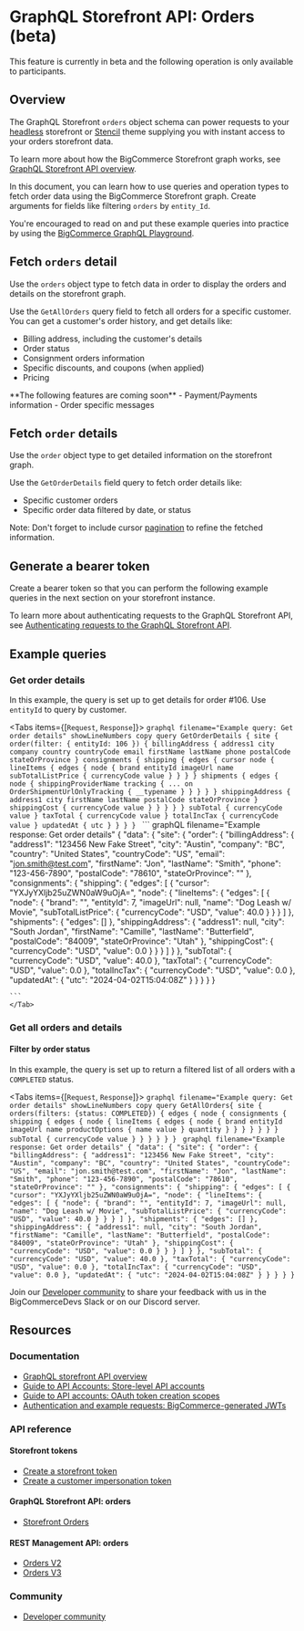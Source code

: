 # GraphQL Storefront API: Orders (beta)

<Callout type="info">
    This feature is currently in beta and the following operation is only available to participants. 
</Callout>

## Overview

The GraphQL Storefront `orders` object schema can power requests to your [headless](/docs/storefront/headless) storefront or [Stencil](/docs/storefront/stencil/start) theme supplying you with instant access to your orders storefront data.

To learn more about how the BigCommerce Storefront graph works, see [GraphQL Storefront API overview](/docs/storefront/graphql).

In this document, you can learn how to use queries and operation types to fetch order data using the BigCommerce Storefront graph. Create arguments for fields like filtering `orders` by `entity_Id`. 

You're encouraged to read on and put these example queries into practice by using the [BigCommerce GraphQL Playground](/graphql-storefront/playground).

## Fetch `orders` detail

Use the `orders` object type to fetch data in order to display the orders and details on the storefront graph.

Use the `GetAllOrders` query field to fetch all orders for a specific customer. You can get a customer's order history, and get details like:

- Billing address, including the customer's details
- Order status
- Consignment orders information
- Specific discounts, and coupons (when applied)
- Pricing

<Callout type="info">
    **The following features are coming soon**
    - Payment/Payments information 
    - Order specific messages
</Callout>

## Fetch `order` details

Use the `order` object type to get detailed information on the storefront graph.

Use the `GetOrderDetails` field query to fetch order details like:

- Specific customer orders
- Specific order data filtered by date, or status

Note: Don't forget to include cursor [pagination](/docs/storefront/graphql#pagination) to refine the fetched information.

## Generate a bearer token

Create a bearer token so that you can perform the following example queries in the next section on your storefront instance. 

To learn more about authenticating requests to the GraphQL Storefront API, see [Authenticating requests to the GraphQL Storefront API](/docs/start/authentication/graphql-storefront).

## Example queries

### Get order details
In this example, the query is set up to get details for order #106. Use `entityId` to query by customer. 

<Tabs items={[`Request`, `Response`]}>
    <Tab>
    ```graphql filename="Example query: Get order details" showLineNumbers copy
    query GetOrderDetails {
      site {
        order(filter: { entityId: 106 }) {
          billingAddress {
            address1
            city
            company
            country
            countryCode
            email
            firstName
            lastName
            phone
            postalCode
            stateOrProvince
          }
          consignments {
            shipping {
              edges {
                  cursor
                  node {
                  lineItems {
                    edges {
                      node {
                        brand
                        entityId
                        imageUrl
                        name
                        subTotalListPrice {
                          currencyCode
                          value
                        }
                      }
                    }
                  }
                  shipments {
                    edges {
                      node {
                        shippingProviderName
                        tracking {
                          ... on OrderShipmentUrlOnlyTracking {
                              __typename
                          }
                        }
                      }
                    }
                  }
                  shippingAddress {
                    address1
                    city
                    firstName
                    lastName
                    postalCode
                    stateOrProvince
                  }
                  shippingCost {
                    currencyCode
                      value
                  }
                }
              }
            }
          }
          subTotal {
            currencyCode
            value
          }
          taxTotal {
            currencyCode
            value
          }
          totalIncTax {
            currencyCode
            value
          }
          updatedAt {
            utc
          }
        }
      }
    }
    ```
    </Tab>
    <Tab>
    ``` graphQL filename="Example response: Get order details"
    {
      "data": {
        "site": {
            "order": {
              "billingAddress": {
                  "address1": "123456 New Fake Street",
                  "city": "Austin",
                  "company": "BC",
                  "country": "United States",
                  "countryCode": "US",
                  "email": "jon.smith@test.com",
                  "firstName": "Jon",
                  "lastName": "Smith",
                  "phone": "123-456-7890",
                  "postalCode": "78610",
                  "stateOrProvince": ""
              },
              "consignments": {
                "shipping": {
                    "edges": [
                        {
                          "cursor": "YXJyYXljb25uZWN0aW9uOjA=",
                          "node": {
                            "lineItems": {
                               "edges": [
                                  {
                                   "node": {
                                      "brand": "",
                                      "entityId": 7,
                                      "imageUrl": null,
                                      "name": "Dog Leash w/ Movie",
                                      "subTotalListPrice": {
                                          "currencyCode": "USD",
                                          "value": 40.0
                                          }
                                        }
                                      }
                                    ]
                                    },
                                    "shipments": {
                                        "edges": []
                                    },
                                    "shippingAddress": {
                                        "address1": null,
                                        "city": "South Jordan",
                                        "firstName": "Camille",
                                        "lastName": "Butterfield",
                                        "postalCode": "84009",
                                        "stateOrProvince": "Utah"
                                    },
                                    "shippingCost": {
                                        "currencyCode": "USD",
                                        "value": 0.0
                                    }
                                }
                            }
                        ]
                    }
                },
                "subTotal": {
                    "currencyCode": "USD",
                    "value": 40.0
                },
                "taxTotal": {
                    "currencyCode": "USD",
                    "value": 0.0
                },
                "totalIncTax": {
                    "currencyCode": "USD",
                    "value": 0.0
                },
                "updatedAt": {
                    "utc": "2024-04-02T15:04:08Z"
                }
            }
        }
      }
    }

    ```
    </Tab>
</Tabs>

### Get all orders and details

#### Filter by order status
In this example, the query is set up to return a filtered list of all orders with a `COMPLETED` status. 

<Tabs items={[`Request`, `Response`]}>
    <Tab>
    ```graphql filename="Example query: Get order details" showLineNumbers copy
    query GetAllOrders{
    site {
    orders(filters: {status: COMPLETED}) {
        edges {
        node {
            consignments {
            shipping {
                edges {
                node {
                    lineItems {
                    edges {
                        node {
                        brand
                        entityId
                        imageUrl
                        name
                        productOptions {
                            name
                            value
                        }
                        quantity
                        }
                    }
                    }
                }
                }
            }
            }
            subTotal {
            currencyCode
            value
            }
        }
        }
    }
    }
    }
    ```
    </Tab>
    <Tab>
    ``` graphql filename="Example response: Get order details"
     {
      "data": {
          "site": {
              "order": {
                  "billingAddress": {
                      "address1": "123456 New Fake Street",
                      "city": "Austin",
                      "company": "BC",
                      "country": "United States",
                      "countryCode": "US",
                      "email": "jon.smith@test.com",
                      "firstName": "Jon",
                      "lastName": "Smith",
                      "phone": "123-456-7890",
                      "postalCode": "78610",
                      "stateOrProvince": ""
                  },
                  "consignments": {
                      "shipping": {
                          "edges": [
                              {
                                  "cursor": "YXJyYXljb25uZWN0aW9uOjA=",
                                  "node": {
                                      "lineItems": {
                                          "edges": [
                                              {
                                                  "node": {
                                                      "brand": "",
                                                      "entityId": 7,
                                                      "imageUrl": null,
                                                      "name": "Dog Leash w/ Movie",
                                                      "subTotalListPrice": {
                                                          "currencyCode": "USD",
                                                          "value": 40.0
                                                      }
                                                  }
                                              }
                                          ]
                                      },
                                      "shipments": {
                                          "edges": []
                                      },
                                      "shippingAddress": {
                                          "address1": null,
                                          "city": "South Jordan",
                                          "firstName": "Camille",
                                          "lastName": "Butterfield",
                                          "postalCode": "84009",
                                          "stateOrProvince": "Utah"
                                      },
                                      "shippingCost": {
                                          "currencyCode": "USD",
                                          "value": 0.0
                                      }
                                  }
                              }
                          ]
                      }
                  },
                  "subTotal": {
                      "currencyCode": "USD",
                      "value": 40.0
                  },
                  "taxTotal": {
                      "currencyCode": "USD",
                      "value": 0.0
                  },
                  "totalIncTax": {
                      "currencyCode": "USD",
                      "value": 0.0
                  },
                  "updatedAt": {
                      "utc": "2024-04-02T15:04:08Z"
                  }
              }
          }
      }
    }
    ```
    </Tab>
</Tabs>

Join our [Developer community](/community) to share your feedback with us in the BigCommerceDevs Slack or on our Discord server.

## Resources

### Documentation

* [GraphQL storefront API overview](/docs/storefront/graphql)
* [Guide to API Accounts: Store-level API accounts](/docs/start/authentication/api-accounts#store-level-api-accounts)
* [Guide to API accounts: OAuth token creation scopes](/docs/start/authentication/api-accounts#token-creation-scopes)
* [Authentication and example requests: BigCommerce-generated JWTs](/docs/start/authentication#bigcommerce-generated-jwts)

### API reference

#### Storefront tokens

* [Create a storefront token](/docs/rest-authentication/tokens#create-a-token)
* [Create a customer impersonation token](/docs/rest-authentication/tokens/customer-impersonation-token#create-a-token)

#### GraphQL Storefront API: orders

* [Storefront Orders](/docs/rest-storefront/orders)

#### REST Management API: orders

* [Orders V2](/docs/rest-management/orders/)
* [Orders V3](/docs/rest-management/transactions)

### Community

* [Developer community](/community)